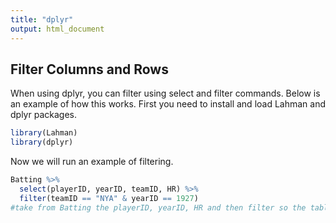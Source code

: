 ```yaml
---
title: "dplyr"
output: html_document
---
```


## Filter Columns and Rows

When using dplyr, you can filter using select and filter commands. Below is an example of how this works. First you need to install and load Lahman and dplyr packages.

```r
library(Lahman)
library(dplyr)

```
Now we will run an example of filtering.
```r
Batting %>%
  select(playerID, yearID, teamID, HR) %>%
  filter(teamID == "NYA" & yearID == 1927)
#take from Batting the playerID, yearID, HR and then filter so the table only contains NY Yankees from the year 1927
```

